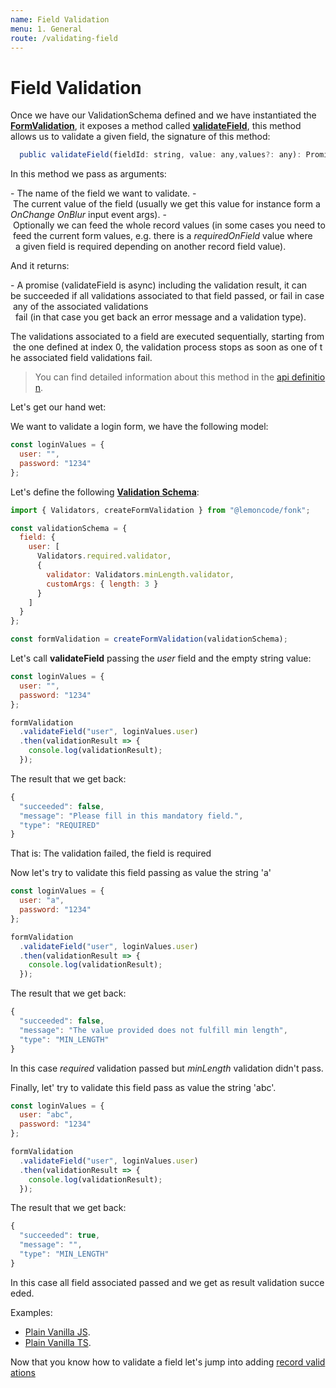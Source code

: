 ```yaml
---
name: Field Validation
menu: 1. General
route: /validating-field
---
```


# Field Validation

Once we have our ValidationSchema defined and we have instantiated the [**FormValidation**](/api#formvalidation), it exposes
a method called [**validateField**](/api#validatefield), this method allows us to validate a given field, the signature of this
method:

```typescript
  public validateField(fieldId: string, value: any,values?: any): Promise<ValidationResult> {
```

In this method we pass as arguments:

- The name of the field we want to validate.
- The current value of the field (usually we get this value for instance form a *OnChange* *OnBlur* input event args).
- Optionally we can feed the whole record values (in some cases you need to feed the current form values, e.g. there is a *requiredOnField* value where
  a given field is required depending on another record field value).

And it returns:

- A promise (validateField is async) including the validation result, it can be succeeded if all validations associated to that field passed, or fail in case any of the associated validations
  fail (in that case you get back an error message and a validation type).

The validations associated to a field are executed sequentially, starting from the one defined at index 0, the validation process stops as soon as one of the associated
field validations fail.

> You can find detailed information about this method in the [api definition](/api#validatefield).

Let's get our hand wet:

We want to validate a login form, we have the following model:

```javascript
const loginValues = {
  user: "",
  password: "1234"
};
```

Let's define the following [**Validation Schema**](/api#validationschema):

```javascript
import { Validators, createFormValidation } from "@lemoncode/fonk";

const validationSchema = {
  field: {
    user: [
      Validators.required.validator,
      {
        validator: Validators.minLength.validator,
        customArgs: { length: 3 }
      }
    ]
  }
};

const formValidation = createFormValidation(validationSchema);
```

Let's call **validateField** passing the *user* field and the empty string value:

```javascript
const loginValues = {
  user: "",
  password: "1234"
};

formValidation
  .validateField("user", loginValues.user)
  .then(validationResult => {
    console.log(validationResult);
  });
```

The result that we get back:

```javascript
{
  "succeeded": false,
  "message": "Please fill in this mandatory field.",
  "type": "REQUIRED"
}
```

That is: The validation failed, the field is required

Now let's try to validate this field passing as value the string 'a'

```javascript
const loginValues = {
  user: "a",
  password: "1234"
};

formValidation
  .validateField("user", loginValues.user)
  .then(validationResult => {
    console.log(validationResult);
  });
```

The result that we get back:

```javascript
{
  "succeeded": false,
  "message": "The value provided does not fulfill min length",
  "type": "MIN_LENGTH"
}
```

In this case *required* validation passed but *minLength* validation didn't pass.

Finally, let' try to validate this field pass as value the string 'abc'.

```javascript
const loginValues = {
  user: "abc",
  password: "1234"
};

formValidation
  .validateField("user", loginValues.user)
  .then(validationResult => {
    console.log(validationResult);
  });
```

The result that we get back:

```javascript
{
  "succeeded": true,
  "message": "",
  "type": "MIN_LENGTH"
}
```

In this case all field associated passed and we get as result validation succeeded.

Examples:

- [Plain Vanilla JS](https://codesandbox.io/s/github/lemoncode/fonk/tree/master/examples/docs/general/js/validating-field).
- [Plain Vanilla TS](https://codesandbox.io/s/github/lemoncode/fonk/tree/master/examples/docs/general/ts/validating-field).

Now that you know how to validate a field let's jump into adding [record validations](/validating-record)

